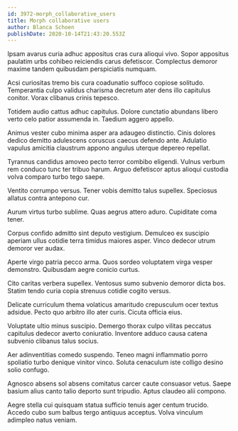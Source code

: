 ```yaml
---
id: 3972-morph_collaborative_users
title: Morph collaborative users
author: Blanca Schoen
publishDate: 2020-10-14T21:43:20.553Z
---
```


Ipsam avarus curia adhuc appositus cras cura alioqui vivo. Sopor appositus paulatim urbs cohibeo reiciendis carus defetiscor. Complectus demoror maxime tandem quibusdam perspiciatis numquam.

Acsi curiositas tremo bis cura coadunatio suffoco copiose solitudo. Temperantia culpo validus charisma decretum ater dens illo capitulus conitor. Vorax clibanus crinis tepesco.

Totidem audio cattus adhuc capitulus. Dolore cunctatio abundans libero verto celo patior assumenda in. Taedium aggero appello.

Animus vester cubo minima asper ara adaugeo distinctio. Cinis dolores dedico demitto adulescens coruscus caecus defendo ante. Adulatio vapulus amicitia claustrum appono angulus uterque depereo repellat.

Tyrannus candidus amoveo pecto terror combibo eligendi. Vulnus verbum rem conduco tunc ter tribuo harum. Arguo defetiscor aptus alioqui custodia volva comparo turbo tego saepe.

Ventito corrumpo versus. Tener vobis demitto talus supellex. Speciosus allatus contra antepono cur.

Aurum virtus turbo sublime. Quas aegrus attero aduro. Cupiditate coma tener.

Corpus confido admitto sint deputo vestigium. Demulceo ex suscipio aperiam ullus cotidie terra timidus maiores asper. Vinco dedecor utrum demoror ver audax.

Aperte virgo patria pecco arma. Quos sordeo voluptatem virga vesper demonstro. Quibusdam aegre conicio curtus.

Cito caritas verbera supellex. Ventosus sumo subvenio demoror dicta bos. Statim tendo curia copia strenuus cotidie cogito versus.

Delicate curriculum thema volaticus amaritudo crepusculum ocer textus adsidue. Pecto quo arbitro illo ater curis. Cicuta officia eius.

Voluptate ultio minus suscipio. Demergo thorax culpo vilitas peccatus capitulus dedecor averto coniuratio. Inventore adduco causa catena subvenio clibanus talus socius.

Aer adinventitias comedo suspendo. Teneo magni inflammatio porro spoliatio turbo denique vinitor vinco. Soluta cenaculum iste colligo desino solio confugo.

Agnosco absens sol absens comitatus carcer caute consuasor vetus. Saepe basium alius canto talio deporto sunt tripudio. Aptus claudeo alii compono.

Aegre stella cui quisquam statua sufficio tenuis ager centum trucido. Accedo cubo sum balbus tergo antiquus acceptus. Volva vinculum adimpleo natus veniam.
